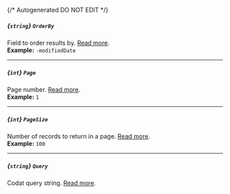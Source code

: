 {/* Autogenerated DO NOT EDIT  */}
##### *{`string`}* `OrderBy`
Field to order results by. [Read more](https://docs.codat.io/using\-the\-api/ordering\-results).
<br/>
**Example:** `-modifiedDate`

---
##### *{`int`}* `Page`
Page number. [Read more](https://docs.codat.io/using\-the\-api/paging).
<br/>
**Example:** `1`

---
##### *{`int`}* `PageSize`
Number of records to return in a page. [Read more](https://docs.codat.io/using\-the\-api/paging).
<br/>
**Example:** `100`

---
##### *{`string`}* `Query`
Codat query string. [Read more](https://docs.codat.io/using\-the\-api/querying).


